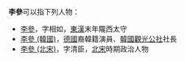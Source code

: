 '''李參'''可以指下列人物：
*[[李參_(東漢)|李參]]，字相如，[[東漢|東漢]]末年隴西太守
*[[李參_(韓國)|李參 (韓國)]]，[[德國|德國]]裔韓籍演員、[[韓國觀光公社|韓國觀光公社]]社長
*[[李參_(北宋)|李參 (北宋)]]，字清臣，[[北宋|北宋]]時期政治人物
{{disambig|R|cat=二字李姓人名消歧義}}